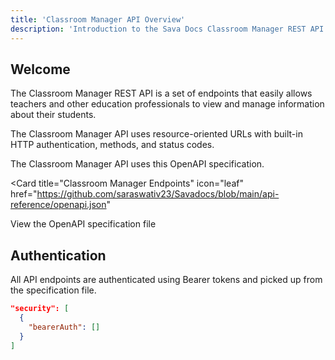 ```yaml
---
title: 'Classroom Manager API Overview'
description: 'Introduction to the Sava Docs Classroom Manager REST API.'
---
```


## Welcome

The Classroom Manager REST API is a set of endpoints that easily allows teachers and other education professionals to view and manage information about their students.

The Classroom Manager API uses resource-oriented URLs with built-in HTTP authentication, methods, and status codes.

The Classroom Manager API uses this OpenAPI specification.

<Card
  title="Classroom Manager Endpoints"
  icon="leaf"
  href="https://github.com/saraswativ23/Savadocs/blob/main/api-reference/openapi.json"
>
  View the OpenAPI specification file
</Card>

## Authentication

All API endpoints are authenticated using Bearer tokens and picked up from the specification file.

```json
"security": [
  {
    "bearerAuth": []
  }
]
```
